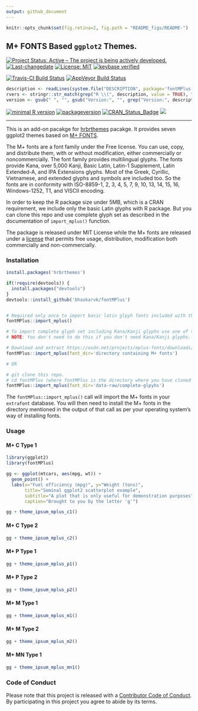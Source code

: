 ```yaml
---
output: github_document
---
```

```r
knitr::opts_chunk$set(fig.retina=2, fig.path = "README_figs/README-")
```

## M+ FONTS Based `ggplot2` Themes.

[![Project Status: Active – The project is being actively developed.](http://www.repostatus.org/badges/latest/active.svg)](http://www.repostatus.org/#active) [![Last-changedate](https://img.shields.io/badge/last%20change-`r gsub('-', '--', Sys.Date())`-green.svg)](/commits/master)  [![License: MIT](https://img.shields.io/badge/License-MIT-yellow.svg)](https://opensource.org/licenses/MIT) [![keybase verified](https://img.shields.io/badge/keybase-verified-brightgreen.svg)](https://gist.github.com/bhaskarvk/46fbf2ba7b5713151d7e)

[![Travis-CI Build Status](https://travis-ci.org/bhaskarvk/fontMPlus.svg?branch=master)](https://travis-ci.org/bhaskarvk/fontMPlus) [![AppVeyor Build Status](https://ci.appveyor.com/api/projects/status/github/bhaskarvk/fontMPlus?branch=master&svg=true)](https://ci.appveyor.com/project/bhaskarvk/fontMPlus)

```r
description <- readLines(system.file("DESCRIPTION", package='fontMPlus'))
rvers <- stringr::str_match(grep("R \\(", description, value = TRUE), "[0-9]{1,4}\\.[0-9]{1,4}\\.[0-9]{1,4}")[1,1]
version <- gsub(" ", "", gsub("Version:", "", grep("Version:", description, value = TRUE)))
```

[![minimal R version](https://img.shields.io/badge/R%3E%3D-`r rvers`-6666ff.svg)](https://cran.r-project.org/) [![packageversion](https://img.shields.io/badge/Package%20version-`r version`-orange.svg?style=flat-square)](commits/master) [![CRAN_Status_Badge](http://www.r-pkg.org/badges/version/fontMPlus)](https://cran.r-project.org/package=fontMPlus) [![](http://cranlogs.r-pkg.org/badges/grand-total/fontMPlus)](http://cran.rstudio.com/web/packages/fontMPlus/index.html)
 
----

This is an add-on pacakge for  [hrbrthemes](https://github.com/hrbrmstr/hrbrthemes) pacakge. It provides seven ggplot2 themes based on [M+ FONTS](http://mplus-fonts.osdn.jp/about-en.html). 

The M+ fonts are a font family under the Free license. You can use, copy, and distribute them, with or without modification, either commercially or noncommercially. The font family provides multilingual glyphs.
The fonts provide Kana, over 5,000 Kanji, Basic Latin, Latin-1 Supplement, Latin Extended-A, and IPA Extensions glyphs. Most of the Greek, Cyrillic, Vietnamese, and extended glyphs and symbols are included too.
So the fonts are in conformity with ISO-8859-1, 2, 3, 4, 5, 7, 9, 10, 13, 14, 15, 16, Windows-1252, T1, and VISCII encoding.

In order to keep the R package size under 5MB, which is a CRAN requirement, we include only the basic Latin glyphs with R package. But you can clone this repo and use complete glyph set as described in the documentation of `import_mplus()` function.

The package is released under MIT License while the M+ fonts are released under a [license](http://mplus-fonts.osdn.jp/about-en.html#license) that permits free usage, distribution, modification both commercially and non-commercially.

### Installation

```r

install.packages('hrbrthemes')

if(!require(devtools)) {
  install.packages("devtools")
}
devtools::install_github('bhaskarvk/fontMPlus')


# Required only once to import basic latin glpyh fonts included with this package.
fontMPlus::import_mplus()

# To import complete glyph set including Kana/Kanji glyphs use one of the two approaches below.
# NOTE: You don't need to do this if you don't need Kana/Kanji glyphs.

# Download and extract https://osdn.net/projects/mplus-fonts/downloads/62344/mplus-TESTFLIGHT-062.tar.xz/ to some directory.
fontMPlus::import_mplus(font_dir='directory containing M+ fonts')

# OR

# git clone this repo.
# cd fontMPlus (where fontMPlus is the directory where you have cloned this repo)
fontMPlus::import_mplus(font_dir='data-raw/complete-glpyhs')
```

The `fontMPlus::import_mplus()` call will import the M+ fonts in your `extrafont` database. You will then need to install the M+ fonts in the directory mentioned in the output of that call as per your operating system's way of installing fonts.

### Usage

#### M+ C Type 1

```r
library(ggplot2)
library(fontMPlus)

gg <- ggplot(mtcars, aes(mpg, wt)) +
  geom_point() +
  labs(x="Fuel efficiency (mpg)", y="Weight (tons)",
       title="Seminal ggplot2 scatterplot example",
       subtitle="A plot that is only useful for demonstration purposes",
       caption="Brought to you by the letter 'g'")

gg + theme_ipsum_mplus_c1()
```

#### M+ C Type 2

```r
gg + theme_ipsum_mplus_c2()
```

#### M+ P Type 1

```r
gg + theme_ipsum_mplus_p1()
```

#### M+ P Type 2

```r
gg + theme_ipsum_mplus_p2()
```

#### M+ M Type 1

```r
gg + theme_ipsum_mplus_m1()
```

#### M+ M Type 2

```r
gg + theme_ipsum_mplus_m2()
```

#### M+ MN Type 1

```r
gg + theme_ipsum_mplus_mn1()
```

### Code of Conduct
Please note that this project is released with a [Contributor Code of Conduct](CONDUCT.md). By participating in this project you agree to abide by its terms.
